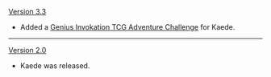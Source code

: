 {{Change History/Header}}
[[Version 3.3]]
* Added a [[Genius Invokation TCG/Stage/Kaede/Raiding the Statue Shop (Again)|Genius Invokation TCG Adventure Challenge]] for Kaede.
----
[[Version 2.0]]
* Kaede was released.